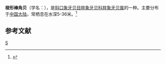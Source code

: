{{Speciesbox
| taxon = Cadulus clavatus
| binomial_authority = Gould
}}
'''梭形棒角贝'''（学名：''{{lang|la|Cadulus clavatus}}''），是[[斜口象牙贝目|斜口象牙贝目]][[胖象牙贝科|胖象牙贝科]][[胖象牙贝属|胖象牙贝属]]的一种。主要分布于[[中国大陆|中国大陆]]，常栖息在水深5-36米。<ref>{{cite web|url=http://shell.sinica.edu.tw/chinese/shellbase_detail.php?science_no=3978|title=国际贝库：梭形棒角贝|publisher=台湾贝类资料库|accessdate=2009-08-11|archive-date=2016-03-04|archive-url=https://web.archive.org/web/20160304094700/http://shell.sinica.edu.tw/chinese/shellbase_detail.php?science_no=3978|dead-url=no}}</ref>

== 参考文献 ==
{{reflist}}

{{Taxonbar}}
[[Category:胖象牙贝属|S]]